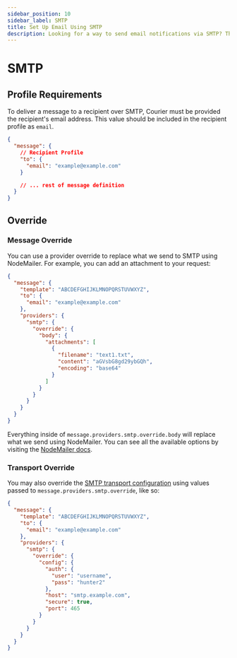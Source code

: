 ```yaml
---
sidebar_position: 10
sidebar_label: SMTP
title: Set Up Email Using SMTP
description: Looking for a way to send email notifications via SMTP? This step-by-step tutorial will show you how to integrate SMTP's API the easy way.
---
```


# SMTP

## Profile Requirements

To deliver a message to a recipient over SMTP, Courier must be provided the recipient's email address. This value should be included in the recipient profile as `email`.

```json title=JSON
{
  "message": {
    // Recipient Profile
    "to": {
      "email": "example@example.com"
    }

    // ... rest of message definition
  }
}
```

## Override

### Message Override

You can use a provider override to replace what we send to SMTP using NodeMailer. For example, you can add an attachment to your request:

```json title=JSON
{
  "message": {
    "template": "ABCDEFGHIJKLMNOPQRSTUVWXYZ",
    "to": {
      "email": "example@example.com"
    },
    "providers": {
      "smtp": {
        "override": {
          "body": {
            "attachments": [
              {
                "filename": "text1.txt",
                "content": "aGVsbG8gd29ybGQh",
                "encoding": "base64"
              }
            ]
          }
        }
      }
    }
  }
}
```

Everything inside of `message.providers.smtp.override.body` will replace what we send using NodeMailer. You can see all the available options by visiting the [NodeMailer docs](https://nodemailer.com/message/).

### Transport Override

You may also override the [SMTP transport configuration](https://nodemailer.com/smtp/) using values passed to `message.providers.smtp.override`, like so:

```json title=JSON
{
  "message": {
    "template": "ABCDEFGHIJKLMNOPQRSTUVWXYZ",
    "to": {
      "email": "example@example.com"
    },
    "providers": {
      "smtp": {
        "override": {
          "config": {
            "auth": {
              "user": "username",
              "pass": "hunter2"
            },
            "host": "smtp.example.com",
            "secure": true,
            "port": 465
          }
        }
      }
    }
  }
}
```
